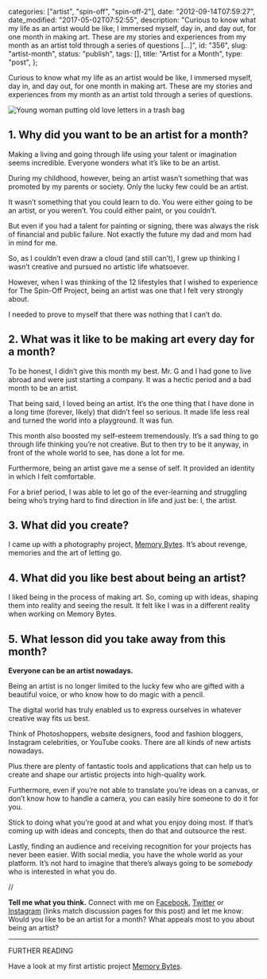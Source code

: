 
  categories: ["artist", "spin-off", "spin-off-2"],
  date: "2012-09-14T07:59:27",
  date_modified: "2017-05-02T07:52:55",
  description:
    "Curious to know what my life as an artist would be like, I immersed myself, day in, and day out, for one month in making art. These are my stories and experiences from my month as an artist told through a series of questions […]",
  id: "356",
  slug: "artist-month",
  status: "publish",
  tags: [],
  title: "Artist for a Month",
  type: "post",
};


Curious to know what my life as an artist would be like, I immersed myself, day in, and day out, for one month in making art. These are my stories and experiences from my month as an artist told through a series of questions.

![Young woman putting old love letters in a trash bag](/pages/tsop/posts/artist-month/memory-bytes_2b.jpg)

## 1. Why did you want to be an artist for a month?

Making a living and going through life using your talent or imagination seems incredible. Everyone wonders what it’s like to be an artist.

During my childhood, however, being an artist wasn’t something that was promoted by my parents or society. Only the lucky few could be an artist.

It wasn’t something that you could learn to do. You were either going to be an artist, or you weren’t. You could either paint, or you couldn’t.

But even if you had a talent for painting or signing, there was always the risk of financial and public failure. Not exactly the future my dad and mom had in mind for me.

So, as I couldn’t even draw a cloud (and still can’t), I grew up thinking I wasn’t creative and pursued no artistic life whatsoever.

However, when I was thinking of the 12 lifestyles that I wished to experience for The Spin-Off Project, being an artist was one that I felt very strongly about.

I needed to prove to myself that there was nothing that I can’t do.

## 2. What was it like to be making art every day for a month?

To be honest, I didn’t give this month my best. Mr. G and I had gone to live abroad and were just starting a company. It was a hectic period and a bad month to be an artist.

That being said, I loved being an artist. It’s the one thing that I have done in a long time (forever, likely) that didn’t feel so serious. It made life less real and turned the world into a playground. It was fun.

This month also boosted my self-esteem tremendously. It’s a sad thing to go through life thinking you’re not creative. But to then try to be it anyway, in front of the whole world to see, has done a lot for me.

Furthermore, being an artist gave me a sense of self. It provided an identity in which I felt comfortable.

For a brief period, I was able to let go of the ever-learning and struggling being who’s trying hard to find direction in life and just be: I, the artist.

## 3. What did you create?

I came up with a photography project, [Memory Bytes](/tsop/posts/memory-bytes). It’s about revenge, memories and the art of letting go.

## 4. What did you like best about being an artist?

I liked being in the process of making art. So, coming up with ideas, shaping them into reality and seeing the result. It felt like I was in a different reality when working on Memory Bytes.

## 5. What lesson did you take away from this month?

**Everyone can be an artist nowadays.**

Being an artist is no longer limited to the lucky few who are gifted with a beautiful voice, or who know how to do magic with a pencil.

The digital world has truly enabled us to express ourselves in whatever creative way fits us best.

Think of Photoshoppers, website designers, food and fashion bloggers, Instagram celebrities, or YouTube cooks. There are all kinds of new artists nowadays.

Plus there are plenty of fantastic tools and applications that can help us to create and shape our artistic projects into high-quality work.

Furthermore, even if you’re not able to translate you’re ideas on a canvas, or don’t know how to handle a camera, you can easily hire someone to do it for you.

Stick to doing what you’re good at and what you enjoy doing most. If that’s coming up with ideas and concepts, then do that and outsource the rest.

Lastly, finding an audience and receiving recognition for your projects has never been easier. With social media, you have the whole world as your platform. It’s not hard to imagine that there’s always going to be _somebody_ who is interested in what you do.

//

**Tell me what you think.** Connect with me on [Facebook](https://www.facebook.com/thespinoffproject/photos/pb.443190319046192.-2207520000.1412417364./823173544381199/?type=3&permPage=1), [Twitter](https://twitter.com/mirhamasala/status/518417184985726976) or [Instagram](http://instagram.com/p/ux5oeZkyLT/) (links match discussion pages for this post) and let me know: Would you like to be an artist for a month? What appeals most to you about being an artist?

---

FURTHER READING

Have a look at my first artistic project [Memory Bytes](/tsop/posts/memory-bytes/).
